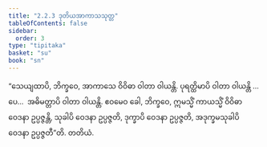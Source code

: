 ```yaml
---
title: "2.2.3 ဒုတိယအာကာသသုတ္တ"
tableOfContents: false
sidebar:
  order: 3
type: "tipitaka"
basket: "su"
book: "sn"
---
```



<DynamicBreadcrumb />

<Division number="261" book="sn" e="ch" v="18" p="318">

<Paragraph number="1160" book="sn">
“သေယျထာပိ, ဘိက္ခဝေ, အာကာသေ ဝိဝိဓာ ဝါတာ ဝါယန္တိ. ပုရတ္ထိမာပိ ဝါတာ ဝါယန္တိ …ပေ…  အဓိမတ္တာပိ ဝါတာ ဝါယန္တိ. ဧဝမေဝ ခေါ, ဘိက္ခဝေ, ဣမသ္မိံ ကာယသ္မိံ ဝိဝိဓာ ဝေဒနာ ဥပ္ပဇ္ဇန္တိ, သုခါပိ ဝေဒနာ ဥပ္ပဇ္ဇတိ, ဒုက္ခာပိ ဝေဒနာ ဥပ္ပဇ္ဇတိ, အဒုက္ခမသုခါပိ ဝေဒနာ ဥပ္ပဇ္ဇတီ”တိ.

</Paragraph>
</Division>

<Paragraph number="1161" type="center" book="sn">
တတိယံ.
</Paragraph>